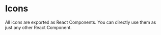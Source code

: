 

<Meta of={IconsStories} />

# Icons

All icons are exported as React Components. You can directly use
them as just any other React Component.
